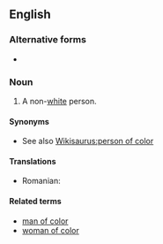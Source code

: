 ==English==

===Alternative forms===
* {{l|en|person of colour}} {{qualifier|outside North America}}

===Noun===
{{en-noun|head=[[person]] [[of]] [[color]]|pl=people of color|pl2=persons of color}}

# {{context|US|politically correct}} A non-[[white]] person.

====Synonyms====
* See also [[Wikisaurus:person of color]]

====Translations====
{{trans-top|non-white person}}
* Romanian: {{t|ro|persoană de culoare|f}}
{{trans-mid}}
{{trans-bottom}}

====Related terms====
* [[man of color]]
* [[woman of color]]